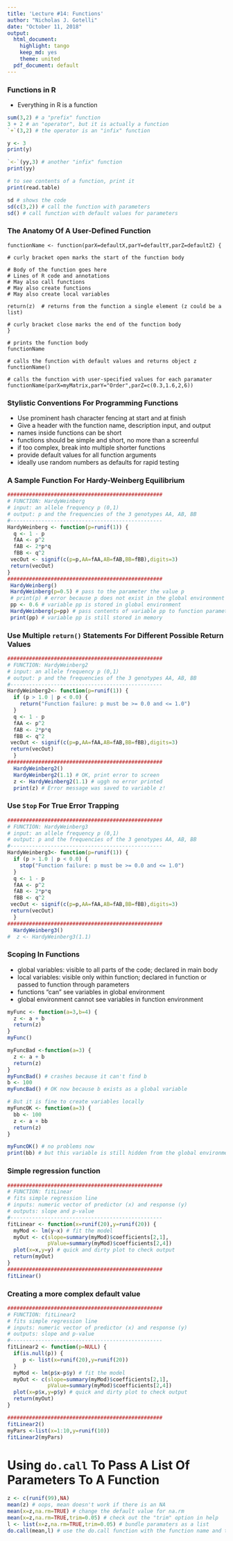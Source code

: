 ---
title: 'Lecture #14: Functions'
author: "Nicholas J. Gotelli"
date: "October 11, 2018"
output:
  html_document:
    highlight: tango
    keep_md: yes
    theme: united
  pdf_document: default
---
### Functions in R
- Everything in R is a function
```{r, eval=FALSE}
sum(3,2) # a "prefix" function
3 + 2 # an "operator", but it is actually a function
`+`(3,2) # the operator is an "infix" function

y <- 3
print(y)

`<-`(yy,3) # another "infix" function
print(yy)

# to see contents of a function, print it
print(read.table)

sd # shows the code
sd(c(3,2)) # call the function with parameters
sd() # call function with default values for parameters
```

### The Anatomy Of A User-Defined Function
```
functionName <- function(parX=defaultX,parY=defaultY,parZ=defaultZ) { 

# curly bracket open marks the start of the function body

# Body of the function goes here
# Lines of R code and annotations
# May also call functions
# May also create functions
# May also create local variables

return(z)  # returns from the function a single element (z could be a list)

# curly bracket close marks the end of the function body
} 

# prints the function body
functionName 

# calls the function with default values and returns object z
functionName() 

# calls the function with user-specified values for each paramater
functionName(parX=myMatrix,parY="Order",parZ=c(0.3,1.6,2,6))
```
### Stylistic Conventions For Programming Functions
- Use prominent hash character fencing at start and at finish
- Give a header with the function name, description input, and output
- names inside functions can be short
- functions should be simple and short, no more than a screenful
- if too complex, break into multiple shorter functions
- provide default values for all function arguments
- ideally use random numbers as defaults for rapid testing

### A Sample Function For Hardy-Weinberg Equilibrium
```{r, eval=FALSE}
##################################################
# FUNCTION: HardyWeinberg
# input: an allele frequency p (0,1)
# output: p and the frequencies of the 3 genotypes AA, AB, BB
#------------------------------------------------- 
HardyWeinberg <- function(p=runif(1)) {
  q <- 1 - p
  fAA <- p^2
  fAB <- 2*p*q
  fBB <- q^2
 vecOut <- signif(c(p=p,AA=fAA,AB=fAB,BB=fBB),digits=3)
 return(vecOut)
}
##################################################
 HardyWeinberg()
 HardyWeinberg(p=0.5) # pass to the parameter the value p
 # print(p) # error because p does not exist in the global environment
 pp <- 0.6 # variable pp is stored in global environment
 HardyWeinberg(p=pp) # pass contents of variable pp to function parameter p
 print(pp) # variable pp is still stored in memory
```

### Use Multiple `return()` Statements For Different Possible Return Values
```{r, eval=FALSE}
##################################################
# FUNCTION: HardyWeinberg2
# input: an allele frequency p (0,1)
# output: p and the frequencies of the 3 genotypes AA, AB, BB
#------------------------------------------------- 
HardyWeinberg2<- function(p=runif(1)) {
  if (p > 1.0 | p < 0.0) {
    return("Function failure: p must be >= 0.0 and <= 1.0")
  }
  q <- 1 - p
  fAA <- p^2
  fAB <- 2*p*q
  fBB <- q^2
 vecOut <- signif(c(p=p,AA=fAA,AB=fAB,BB=fBB),digits=3)
 return(vecOut)
  }
##################################################
  HardyWeinberg2()
  HardyWeinberg2(1.1) # OK, print error to screen
  z <- HardyWeinberg2(1.1) # uggh no error printed
  print(z) # Error message was saved to variable z!
```

### Use `Stop` For True Error Trapping
```{r, eval=FALSE}
##################################################  
# FUNCTION: HardyWeinberg3
# input: an allele frequency p (0,1)
# output: p and the frequencies of the 3 genotypes AA, AB, BB
#-------------------------------------------------
HardyWeinberg3<- function(p=runif(1)) {
  if (p > 1.0 | p < 0.0) {
    stop("Function failure: p must be >= 0.0 and <= 1.0")
  }
  q <- 1 - p
  fAA <- p^2
  fAB <- 2*p*q
  fBB <- q^2
 vecOut <- signif(c(p=p,AA=fAA,AB=fAB,BB=fBB),digits=3)
 return(vecOut)
  }
##################################################  
  HardyWeinberg3()
#  z <- HardyWeinberg3(1.1) 

```

### Scoping In Functions
- global variables: visible to all parts of the code; declared in main body
- local variables: visible only within function; declared in function or passed to function through parameters
- functions "can" see variables in global environment
- global environment cannot see variables in function environment

```{r, eval=FALSE}
myFunc <- function(a=3,b=4) {
  z <- a + b
  return(z)
}
myFunc()

myFuncBad <-function(a=3) {
  z <- a + b
  return(z)
}
myFuncBad() # crashes because it can't find b
b <- 100
myFuncBad() # OK now because b exists as a global variable

# But it is fine to create variables locally
myFuncOK <- function(a=3) {
  bb <- 100
  z <- a + bb
  return(z)
}

myFuncOK() # no problems now
print(bb) # but this variable is still hidden from the global environment
```

### Simple regression function

```{r, eval=FALSE}
##################################################
# FUNCTION: fitLinear 
# fits simple regression line
# inputs: numeric vector of predictor (x) and response (y)
# outputs: slope and p-value
#------------------------------------------------- 
fitLinear <- function(x=runif(20),y=runif(20)) {
  myMod <- lm(y~x) # fit the model
  myOut <- c(slope=summary(myMod)$coefficients[2,1],
             pValue=summary(myMod)$coefficients[2,4])
  plot(x=x,y=y) # quick and dirty plot to check output
  return(myOut)
}
##################################################
fitLinear()
```

### Creating a more complex default value
```{r, eval=FALSE}
##################################################
# FUNCTION: fitLinear2       
# fits simple regression line
# inputs: numeric vector of predictor (x) and response (y)
# outputs: slope and p-value
#------------------------------------------------- 
fitLinear2 <- function(p=NULL) {
  if(is.null(p)) {
     p <- list(x=runif(20),y=runif(20))
  }
  myMod <- lm(p$x~p$y) # fit the model
  myOut <- c(slope=summary(myMod)$coefficients[2,1],
             pValue=summary(myMod)$coefficients[2,4])
  plot(x=p$x,y=p$y) # quick and dirty plot to check output
  return(myOut)
}

##################################################
fitLinear2()
myPars <-list(x=1:10,y=runif(10))
fitLinear2(myPars)
```

# Using `do.call` To Pass A List Of Parameters To A Function
```{r, eval=FALSE}
z <- c(runif(99),NA)
mean(z) # oops, mean doesn't work if there is an NA
mean(x=z,na.rm=TRUE) # change the default value for na.rm
mean(x=z,na.rm=TRUE,trim=0.05) # check out the "trim" option in help
l <- list(x=z,na.rm=TRUE,trim=0.05) # bundle paramaters as a list
do.call(mean,l) # use the do.call function with the function name and the parameter list
```

